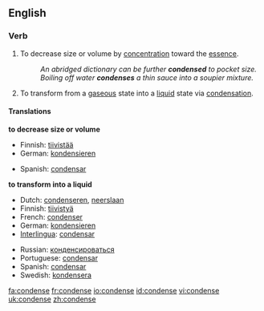 ==English==

===Verb===
{{en-verb|condenses|condensing|condensed}}

# {{transitive}} To decrease size or volume by [[concentration]] toward the [[essence]].
#: ''An abridged dictionary can be further '''condensed''' to pocket size.''
#: ''Boiling off water '''condenses''' a thin sauce into a soupier mixture.''
# {{cattag|intransitive|chemistry}} To transform from a [[gas]]eous state into a [[liquid]] state via [[condensation]].

====Translations====
'''to decrease size or volume'''
{{top}}
*Finnish: [[tiivistää]]
*German: [[kondensieren]]
{{mid}}
*Spanish: [[condensar]]
{{bottom}}

'''to transform into a liquid'''
{{top}}
*Dutch: [[condenseren]], [[neerslaan]]
*Finnish: [[tiivistyä]]
*French: [[condenser]]
*German: [[kondensieren]]
*[[Interlingua]]: [[condensar]]
{{mid}}
*Russian: [[конденсироваться]]
*Portuguese: [[condensar]]
*Spanish: [[condensar]]
*Swedish: [[kondensera]]
{{bottom}}

[[fa:condense]]
[[fr:condense]]
[[io:condense]]
[[id:condense]]
[[vi:condense]]
[[uk:condense]]
[[zh:condense]]
